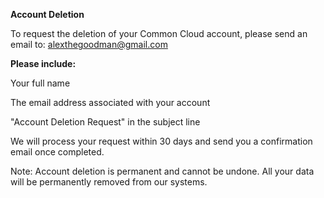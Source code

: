 **Account Deletion**

To request the deletion of your Common Cloud account, please send an email to: alexthegoodman@gmail.com

**Please include:**

Your full name

The email address associated with your account

"Account Deletion Request" in the subject line

We will process your request within 30 days and send you a confirmation email once completed.

Note: Account deletion is permanent and cannot be undone. All your data will be permanently removed from our systems.